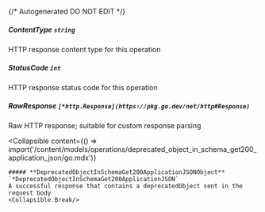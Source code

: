 {/* Autogenerated DO NOT EDIT  */}

##### **ContentType** `string`
HTTP response content type for this operation

##### **StatusCode** `int`
HTTP response status code for this operation

##### **RawResponse** `[*http.Response](https://pkg.go.dev/net/http#Response)`
Raw HTTP response; suitable for custom response parsing

<Collapsible
    content={() => import('/content/models/operations/deprecated_object_in_schema_get200_application_json/go.mdx')}
>
    ##### **DeprecatedObjectInSchemaGet200ApplicationJSONObject** `*DeprecatedObjectInSchemaGet200ApplicationJSON`
    A successful response that contains a deprecatedObject sent in the request body
    <Collapsible.Break/>
</Collapsible>

